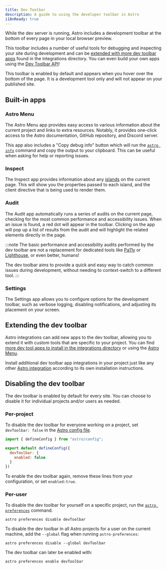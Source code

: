 ```yaml
---
title: Dev Toolbar
description: A guide to using the developer toolbar in Astro
i18nReady: true
---
```


While the dev server is running, Astro includes a development toolbar at the bottom of every page in your local browser preview.

This toolbar includes a number of useful tools for debugging and inspecting your site during development and can be [extended with more dev toolbar apps](#extending-the-dev-toolbar) found in the integrations directory. You can even build your own apps using the [Dev Toolbar API](/en/reference/dev-toolbar-app-reference/)!

This toolbar is enabled by default and appears when you hover over the bottom of the page. It is a development tool only and will not appear on your published site.

## Built-in apps

### Astro Menu

The Astro Menu app provides easy access to various information about the current project and links to extra resources. Notably, it provides one-click access to the Astro documentation, GitHub repository, and Discord server.

This app also includes a "Copy debug info" button which will run the [`astro info`](/en/reference/cli-reference/#astro-info) command and copy the output to your clipboard. This can be useful when asking for help or reporting issues.

### Inspect

The Inspect app provides information about any [islands](/en/concepts/islands/) on the current page. This will show you the properties passed to each island, and the client directive that is being used to render them.

### Audit

The Audit app automatically runs a series of audits on the current page, checking for the most common performance and accessibility issues. When an issue is found, a red dot will appear in the toolbar. Clicking on the app will pop up a list of results from the audit and will highlight the related elements directly in the page.

:::note
The basic performance and accessibility audits performed by the dev toolbar are not a replacement for dedicated tools like [Pa11y](https://pa11y.org/) or [Lighthouse](https://developers.google.com/web/tools/lighthouse), or even better, humans!

The dev toolbar aims to provide a quick and easy way to catch common issues during development, without needing to context-switch to a different tool.
:::

### Settings

The Settings app allows you to configure options for the development toolbar, such as verbose logging, disabling notifications, and adjusting its placement on your screen.

## Extending the dev toolbar

Astro integrations can add new apps to the dev toolbar, allowing you to extend it with custom tools that are specific to your project. You can find [more dev tool apps to install in the integrations directory](https://astro.build/integrations/?search=&categories%5B%5D=toolbar) or using the [Astro Menu](#astro-menu).

Install additional dev toolbar app integrations in your project just like any other [Astro integration](/en/guides/integrations-guide/) according to its own installation instructions.

## Disabling the dev toolbar

The dev toolbar is enabled by default for every site. You can choose to disable it for individual projects and/or users as needed.

### Per-project

To disable the dev toolbar for everyone working on a project, set `devToolbar: false` in the [Astro config file](/en/reference/configuration-reference/#devtoolbarenabled).

```js title="astro.config.mjs" ins={4-6}
import { defineConfig } from "astro/config";

export default defineConfig({
  devToolbar: {
    enabled: false
  }
})
```

To enable the dev toolbar again, remove these lines from your configuration, or set `enabled:true`.

### Per-user

To disable the dev toolbar for yourself on a specific project, run the [`astro preferences`](/en/reference/cli-reference/#astro-preferences) command.

```shell
astro preferences disable devToolbar
```

To disable the dev toolbar in all Astro projects for a user on the current machine, add the `--global` flag when running `astro-preferences`:

```shell
astro preferences disable --global devToolbar
```

The dev toolbar can later be enabled with:

```shell
astro preferences enable devToolbar
```
